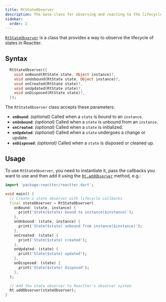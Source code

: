 ```yaml
---
title: RtStateObserver
description: The base class for observing and reacting to the lifecycle events of states in Reactter, such as creation, binding, updating, and disposal.
sidebar:
  order: 2
---
```



<HT><a href="https://pub.dev/documentation/reactter/latest/reactter/RtStateObserver-class.html" target="_blank">`RtStateObserver`</a></HT> is a class that provides a way to observe the lifecycle of states in Reactter.

## Syntax

```dart showLineNumbers=false
  RtStateObserver({
    void onBound(RtState state, Object instance)?,
    void onUnbound(RtState state, Object instance)?,
    void onCreated(RtState state)?,
    void onUpdated(RtState state)?,
    void onDisposed(RtState state)?,
  });
```

The <HT>`RtStateObserver`</HT> class accepts these parameters:

- <HM>**`onBound`**</HM>: *(optional)* Called when a `state` is bound to an `instance`.
- <HM>**`onUnbound`**</HM>: *(optional)* Called when a `state` is unbound from an `instance`.
- <HM>**`onCreated`**</HM>: *(optional)* Called when a `state` is initialized.
- <HM>**`onUpdated`**</HM>: *(optional)* Called when a `state` undergoes a change or update.
- <HM>**`onDisposed`**</HM>: *(optional)* Called when a `state` is disposed or cleaned up.

## Usage

To use <HT>`RtStateObserver`</HT>, you need to instantiate it, pass the callbacks you want to use and then add it using the <HM>[`Rt.addObserver`](/reactter/api/methods/debugging_methods/#rtaddobserver)</HM> method, e.g.:

```dart "RtStateObserver" "Rt.addObserver"
import 'package:reactter/reactter.dart';

void main() {
  // Create a state observer with lifecycle callbacks
  final stateObserver = RtStateObserver(
    onBound: (state, instance) {
      print('State($state) bound to instance($instance)');
    },
    onUnbound: (state, instance) {
      print('State($state) unbound from instance($instance)');
    },
    onCreated: (state) {
      print('State($state) created');
    },
    onUpdated: (state) {
      print('State($state) updated');
    },
    onDisposed: (state) {
      print('State($state) disposed');
    },
  );

  // Add the state observer to Reactter's observer system
  Rt.addObserver(stateObserver);
}
```
